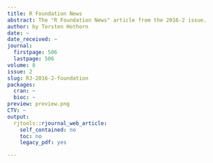 ```yaml
---
title: R Foundation News
abstract: The "R Foundation News" article from the 2016-2 issue.
author: by Torsten Hothorn
date: ~
date_received: ~
journal:
  firstpage: 506
  lastpage: 506
volume: 8
issue: 2
slug: RJ-2016-2-foundation
packages:
  cran: ~
  bioc: ~
preview: preview.png
CTV: ~
output:
  rjtools::rjournal_web_article:
    self_contained: no
    toc: no
    legacy_pdf: yes

---
```

